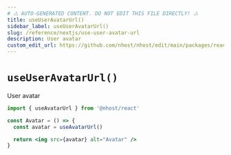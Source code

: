 ```yaml
---
# ⚠️ AUTO-GENERATED CONTENT. DO NOT EDIT THIS FILE DIRECTLY! ⚠️
title: useUserAvatarUrl()
sidebar_label: useUserAvatarUrl()
slug: /reference/nextjs/use-user-avatar-url
description: User avatar
custom_edit_url: https://github.com/nhost/nhost/edit/main/packages/react/dist/hooks/user.d.ts#L207
---
```


# `useUserAvatarUrl()`

User avatar

```jsx
import { useAvatarUrl } from '@nhost/react'

const Avatar = () => {
  const avatar = useAvatarUrl()

  return <img src={avatar} alt="Avatar" />
}
```
